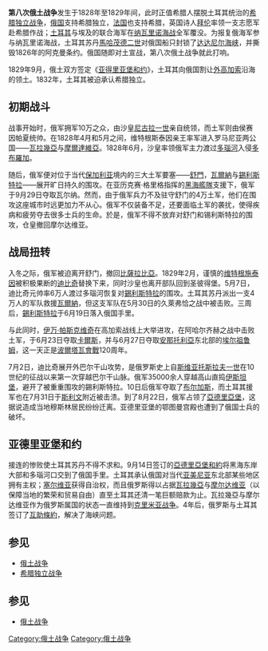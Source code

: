 
{{Infobox military conflict
|conflict=俄土战争
|date=1828年–1829年
|partof=[[俄土战争|俄土战争]]及{{tsl|en|Russian conquest of the Caucasus|俄国对高加索地区的征服}}
|image= [[File:January_Suchodolski_-_Akhaltsikhe_siege.jpg|300px]]
|caption= {{tsl|en|Battle of Akhalzic|阿哈尔齐赫之战}} (1828年)，{{tsl|en|January Suchodolski|亚努阿雷·苏霍多尔斯基}}绘
|place=[[巴尔干|巴尔干]]及[[高加索|高加索]]
|result=俄国胜利
|territory=[[亚得里亚堡和约|亚得里亚堡和约]]
|combatant1={{flagicon|Russian Empire}} [[俄罗斯帝国|俄罗斯帝国]]
|combatant2={{flagicon|Ottoman Empire}} [[奥斯曼帝国|奥斯曼帝国]]
|commander1={{flagicon|Russian Empire}} [[尼古拉一世_(俄国)|尼古拉斯一世]]<br>{{flagicon|Russian Empire}} [[彼得·维特根施泰因|彼得·维特根施泰因]]<br>{{flagicon|Russian Empire}} [[伊万·帕斯克维奇|伊万·帕斯克维奇]]<br>{{flagicon|Russian Empire}} [[汉斯·卡尔·冯·弗里德里希·安东·迪比奇|汉斯·卡尔·冯·迪比奇]]
|commander2={{flagicon|Ottoman Empire}} [[馬哈茂德二世|馬哈茂德二世]]<br>{{flagicon|Ottoman Empire}} {{tsl|en|Reşid Mehmed Pasha|雷希德·穆罕默德帕夏}}
|strength1= 100,000
|strength2= 不明
|casualties1=
|casualties2=}}
{{Campaignbox 俄土戰爭（1828年－1829年）}}
{{Campaignbox 俄土戰爭}}

'''第八次俄土战争'''发生于1828年至1829年间，此时正值希腊人摆脱土耳其统治的[[希腊独立战争|希腊独立战争]]，[[俄国|俄国]]支持希腊独立，[[法蘭西王國|法国]]也支持希腊，英国诗人[[拜伦|拜伦]]率领一支志愿军赴希腊作战；[[土耳其|土耳其]]与埃及的联合海军在[[纳瓦里诺海战|纳瓦里诺海战]]全军覆没。为报复俄海军参与纳瓦里诺海战，土耳其苏丹[[馬哈茂德二世|馬哈茂德二世]]对俄国船只封锁了[[达达尼尔海峡|达达尼尔海峡]]，并撕毁1826年的阿克曼条约。俄国随即对土宣战，第八次俄土战争就此打响。

1829年9月，俄土双方签定《[[亚得里亚堡和约|亚得里亚堡和约]]》，土耳其向俄国割让[[外高加索|外高加索]]沿海的领土。1832年，土耳其被迫承认希腊独立。

== 初期战斗 ==
战事开始时，俄军拥军10万之众，由沙皇[[尼古拉一世_(俄国)|尼古拉一世]]亲自统领，而土军则由侯赛因帕夏统帅。在1828年4月和5月之间，维特根斯泰因亲王率军进入罗马尼亚两公国——[[瓦拉幾亞|瓦拉幾亞]]与[[摩爾達維亞公國|摩爾達維亞]]。1828年6月，沙皇率领俄军主力渡过[[多瑙河|多瑙河]]入侵[[多布羅加|多布羅加]]。

随后，俄军便对位于当代[[保加利亚|保加利亚]]境内的三大土军要塞——[[舒門|舒門]]，[[瓦爾納|瓦爾納]]与[[錫利斯特拉|錫利斯特拉]]——展开旷日持久的围攻。在亚历克赛·格里格指挥的[[黑海艦隊|黑海艦隊]]支援下，俄军于9月29日夺取瓦尔纳。然而，由于俄军兵力不及驻守舒门的4万土军，他们在围攻这座城市时远更加力不从心。俄军不仅装备不足，还要面临土军的袭扰，使得疾病和疲劳夺去很多士兵的生命。於是，俄军不得不放弃对舒门和锡利斯特拉的围攻，仓皇撤回摩尔达维亚。

== 战局扭转 ==
入冬之际，俄军被迫离开舒门，撤回[[比薩拉比亞|比薩拉比亞]]。1829年2月，谨慎的[[彼得·维特根施泰因|维特根施泰因]]被积极果断的[[汉斯·卡尔·冯·弗里德里希·安东·迪比奇|迪比奇]]替换下来，同时沙皇也离开部队回到圣彼得堡。5月7日，迪比奇元帅率6万人渡过多瑙河恢复对[[錫利斯特拉|錫利斯特拉]]的围攻。土耳其苏丹派出一支4万人的军队救援[[瓦爾納|瓦爾納]]，但这支军队在5月30日的久萊弗恰之战中被击败。三周后，[[錫利斯特拉|錫利斯特拉]]于6月19日落入俄国手里。

与此同时，[[伊万·帕斯克维奇|伊万·帕斯克维奇]]在高加索战线上大举进攻，在阿哈尔齐赫之战中击败土军，于6月23日夺取[[卡爾斯|卡爾斯]]，并与6月27日夺取[[安那托利亞|安那托利亞]]东北部的[[艾斯倫|埃尔祖鲁姆]]，这一天正是[[波爾塔瓦會戰|波爾塔瓦會戰]]120周年。

7月2日，迪比奇展开外巴尔干山攻势，是俄罗斯史上自[[斯维亚托斯拉夫·伊戈列维奇|斯维亚托斯拉夫一世]]在10世纪的征战以来第一次穿越巴尔干山脉。俄军35000余人穿越高山直捣[[伊斯坦堡|伊斯坦堡]]，避开了被重重围攻的錫利斯特拉。10日后俄军夺取了[[布尔加斯|布尔加斯]]，而土耳其援军也在7月31日于[[斯利文|斯利文]]附近被击溃。到了8月22日，俄军占领了[[亞德里亞堡|亞德里亞堡]]，这据说造成当地穆斯林居民纷纷迁离。亚德里亚堡的鄂图曼宫殿也遭到了俄国士兵的破坏。

== 亚德里亚堡和约 ==
接连的惨败使土耳其苏丹不得不求和。9月14日签订的[[亞德里亞堡和約|亞德里亞堡和約]]将黑海东岸大部和多瑙河口交到了俄国手里。土耳其承认俄国对当代[[亚美尼亚|亚美尼亚]]东北部某些地区拥有主权；[[塞尔维亚|塞尔维亚]]获得自治权，而且俄罗斯得以占据[[瓦拉幾亞|瓦拉幾亞]]与[[摩爾達維亞公國|摩尔达维亚]]（以保障当地的繁荣和贸易自由）直至土耳其还清一笔巨额赔款为止。瓦拉幾亞与摩尔达维亚作为俄罗斯属国的状态一直维持到[[克里米亚战争|克里米亚战争]]。4年后，俄罗斯与土耳其签订了[[互助條約|互助條約]]，解决了海峡问题。

== 参见 ==
* [[俄土战争|俄土战争]]
* [[希腊独立战争|希腊独立战争]]

[[Category:俄土战争|Category:俄土战争]]


== 参见 ==
* [[俄土战争|俄土战争]]

[[Category:俄土战争|Category:俄土战争]]